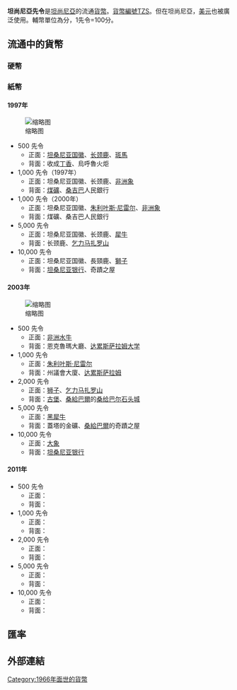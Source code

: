 {{noteTA
|G1=地名
|1=zh-tw:坦尚尼亞;zh-hans:坦桑尼亚;zh-hk:坦桑尼亞;zh-mo:坦桑尼亞;zh-sg:坦桑尼亚;
}}
'''坦尚尼亞先令'''是[[坦尚尼亞|坦尚尼亞]]的流通[[貨幣|貨幣]]。[[ISO_4217|貨幣編號]]TZS。但在坦尚尼亞，[[美元|美元]]也被廣泛使用。輔幣單位為分，1先令=100分。
{{Infobox currency
| currency_name_in_local = {{native name|sw|Shilingi ya Tanzania}}
| image_1 = 1000 tz shillings front.jpg
| image_title_1 = 1000 shillings
| image_2 = Bank of Tanzania golden hour.jpg
| image_title_2 = The [[Bank_of_Tanzania|Bank of Tanzania]] headquarters in [[Dar_es_Salaam|Dar es Salaam]]
| iso_code = TZS
| iso_number = 
| using_countries = {{flagcountry|Tanzania}}
| inflation_rate = 5.6%
| inflation_source_date = ''[https://www.cia.gov/library/publications/the-world-factbook/fields/2092.html The World Factbook]'', 2015 est.
| subunit_ratio_1 = 1/100
| subunit_name_1 = [[Cent_(currency)|senti]]
| symbol = TSh
| used_coins = 50、100、200、500先令
| used_banknotes = 500、1,000、2,000、5,000、10,000先令
| issuing_authority = [[坦桑尼亚银行|坦桑尼亚银行]]
| issuing_authority_website = {{URL|http://www.bot.go.tz/|bot.go.tz}}
}}

==流通中的貨幣==
===硬幣===
===紙幣===
====1997年====
[[File:Tanzanian_shilling_banknote_set_1997.jpg|缩略图]]
*500 先令
**正面：[[坦桑尼亚国徽|坦桑尼亚国徽]]、[[长颈鹿|长颈鹿]]、[[斑馬|斑馬]]
**背面：收成[[丁香|丁香]]、烏呼魯火炬
*1,000 先令（1997年）
**正面：坦桑尼亚国徽、长颈鹿、[[非洲象|非洲象]]
**背面：[[煤礦|煤礦]]、[[桑吉巴|桑吉巴]]人民銀行
*1,000 先令（2000年）
**正面：坦桑尼亚国徽、[[朱利叶斯·尼雷尔|朱利叶斯·尼雷尔]]、[[非洲象|非洲象]]
**背面：煤礦、桑吉巴人民銀行
*5,000 先令
**正面：坦桑尼亚国徽、长颈鹿、[[犀牛|犀牛]]
**背面：长颈鹿、[[乞力马扎罗山|乞力马扎罗山]]
*10,000 先令
**正面：坦桑尼亚国徽、長頸鹿、[[獅子|獅子]]
**背面：[[坦桑尼亚银行|坦桑尼亚银行]]、奇蹟之屋

====2003年====
[[File:Tanzanian_shilling_banknote_set_2003.jpg|缩略图]]
*500 先令
**正面：[[非洲水牛|非洲水牛]]
**背面：恩克魯瑪大廳、[[达累斯萨拉姆大学|达累斯萨拉姆大学]]
*1,000 先令
**正面：[[朱利叶斯·尼雷尔|朱利叶斯·尼雷尔]]
**背面：州議會大廈、[[达累斯萨拉姆|达累斯萨拉姆]]
*2,000 先令
**正面：[[狮子|狮子]]、[[乞力马扎罗山|乞力马扎罗山]]
**背面：[[古堡|古堡]]、[[桑給巴爾|桑給巴爾]]的[[桑给巴尔石头城|桑给巴尔石头城]]
*5,000 先令
**正面：[[黑犀牛|黑犀牛]]
**背面：蓋塔的金礦、[[桑給巴爾|桑給巴爾]]的奇蹟之屋
*10,000 先令
**正面：[[大象|大象]]
**背面：[[坦桑尼亚银行|坦桑尼亚银行]]

====2011年====
*500 先令
**正面：
**背面：
*1,000 先令
**正面：
**背面：
*2,000 先令
**正面：
**背面：
*5,000 先令
**正面：
**背面：
*10,000 先令
**正面：
**背面：

== 匯率 ==
{{Exchange Rate|TZS}}

==外部連結==
{{Commonscat|Money of Tanzania}}
{{Standard numismatics external links
| world_coin_gallery_1_url  = Tanzania
| world_coin_gallery_1_name = Tanzania
| banknote_world_1_url      = tanzania
| banknote_world_1_name     = Tanzania
| dollarization_1_url       = tz
| dollarization_1_name      = Tanzania
| gfd_1_url                 = Tanzania
| gfd_1_name                = Tanzania
| gfd_data_1_url            = 
| gfd_data_1_name           = 
| show_gfd_excel            = Y
}}

{{Currencies of Africa}}

[[Category:1966年面世的貨幣|Category:1966年面世的貨幣]]